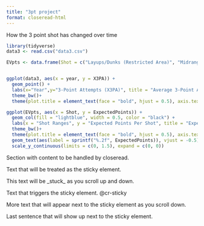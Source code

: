 ---
title: "3pt project"
format: closeread-html
---

How the 3 point shot has changed over time

```{r message=FALSE}
library(tidyverse)
data3 <- read.csv("data3.csv")

EVpts <- data.frame(Shot = c("Layups/Dunks (Restricted Area)", "Midrange (5–22 ft)","3-Point Range (22 ft+)"), ExpectedPoints = c(1.331, 0.857, 1.136), stringsAsFactors = FALSE)


ggplot(data3, aes(x = year, y = X3PA)) +
  geom_point() +
  labs(x="Year",y="3-Point Attempts (X3PA)", title = "Average 3-Point Attempts Per Game Over Time") +
  theme_bw()+
  theme(plot.title = element_text(face = "bold", hjust = 0.5), axis.text.x = element_text(size = 10, face = "bold"))

ggplot(EVpts, aes(x = Shot, y = ExpectedPoints)) +
  geom_col(fill = "lightblue", width = 0.5, color = "black") +
  labs(x = "Shot Ranges", y = "Expected Points Per Shot", title = "Expected Points Value Vs. Range")+
  theme_bw()+
  theme(plot.title = element_text(face = "bold", hjust = 0.5), axis.text.x = element_text(size = 10, face = "bold"))+
  geom_text(aes(label = sprintf("%.2f", ExpectedPoints)), vjust = -0.5)+
  scale_y_continuous(limits = c(0, 1.5), expand = c(0, 0))
```

:::: cr-section
Section with content to be handled by closeread.

::: {#cr-sticky}
Text that will be treated as the sticky element.

This text will be \_stuck\_ as you scroll up and down.
:::

Text that triggers the sticky element. \@cr-sticky

More text that will appear next to the sticky element as you scroll down.

Last sentence that will show up next to the sticky element.
::::
